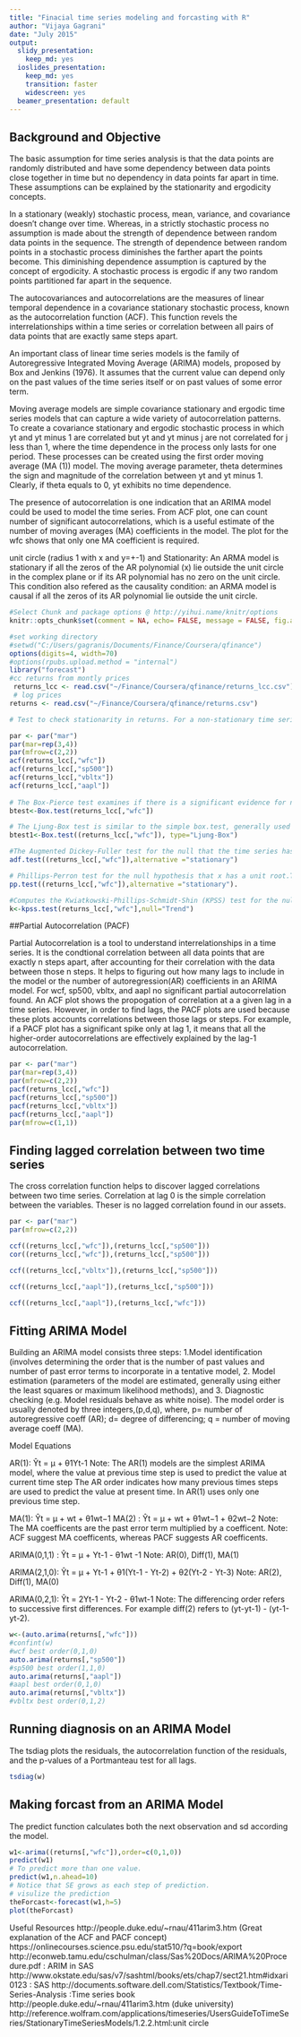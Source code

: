 ```yaml
---
title: "Finacial time series modeling and forcasting with R"
author: "Vijaya Gagrani"
date: "July 2015"
output:
  slidy_presentation:
    keep_md: yes
  ioslides_presentation:
    keep_md: yes
    transition: faster
    widescreen: yes
  beamer_presentation: default
---
```


## Background and Objective

The basic assumption for time series analysis is that the data points are randomly distributed and have some dependency between data points close together in time but no dependency in data points far apart in time. These assumptions can be explained by the stationarity and ergodicity concepts. 

In a stationary (weakly) stochastic process, mean, variance, and covariance doesn’t change over time. Whereas, in a strictly stochastic process no assumption is made about the strength of dependence between random data points in the sequence. The strength of dependence between random points in a stochastic process diminishes the farther apart the points become. This diminishing dependence assumption is captured by the concept of ergodicity. A stochastic process is ergodic if any two random points partitioned far apart in the sequence.

The autocovariances and autocorrelations are the measures of linear temporal dependence in a covariance stationary stochastic process, known as the autocorrelation function (ACF). This function revels the interrelationships within a time series or correlation between all pairs of data points that are exactly same steps apart.

An important class of linear time series models is the family of Autoregressive Integrated Moving Average (ARIMA) models, proposed by Box and Jenkins (1976). It assumes that the current value can depend only on the past values of the time series itself or on past values of some error term.

Moving average models are simple covariance stationary and ergodic time series models that can capture a wide variety of autocorrelation patterns. To create a covariance stationary and ergodic stochastic process in which yt and yt minus 1 are correlated but yt and yt minus j are not correlated for j less than 1, where the time dependence in the process only lasts for one period. These processes can be created using the first order moving average (MA (1)) model. The moving average parameter, theta determines the sign and magnitude of the correlation between yt and yt minus 1. Clearly, if theta equals to 0, yt exhibits no time dependence.

The presence of autocorrelation is one indication that an ARIMA model could be used to model the time series. From ACF plot, one can count number of significant autocorrelations, which is a useful estimate of the number of moving averages (MA) coefficients in the model. The plot for the wfc shows that only one MA coefficient is required.

unit circle (radius 1 with x and y=+-1) and Stationarity: An ARMA model is stationary if all the zeros of the AR polynomial (x) lie outside the unit circle in the complex plane or if its AR polynomial has no zero on the unit circle. This condition also refered as the causality condition: an ARMA model is causal if all the zeros of its AR polynomial lie outside the unit circle. 


```r
#Select Chunk and package options @ http://yihui.name/knitr/options
knitr::opts_chunk$set(comment = NA, echo= FALSE, message = FALSE, fig.align='center', warning = FALSE,cache=FALSE)

```

```r
#set working directory
#setwd("C:/Users/gagranis/Documents/Finance/Coursera/qfinance")
options(digits=4, width=70)
#options(rpubs.upload.method = "internal")
library("forecast")
#cc returns from montly prices
 returns_lcc <- read.csv("~/Finance/Coursera/qfinance/returns_lcc.csv")
 # log prices
returns <- read.csv("~/Finance/Coursera/qfinance/returns.csv")
```

```r
# Test to check stationarity in returns. For a non-stationary time series, ACF function trails off slowly to zero. Therefore, in our case the acf plots are showing stationary time serieses.

par <- par("mar")
par(mar=rep(3,4))
par(mfrow=c(2,2))
acf(returns_lcc[,"wfc"])
acf(returns_lcc[,"sp500"])
acf(returns_lcc[,"vbltx"])
acf(returns_lcc[,"aapl"])
 
# The Box-Pierce test examines if there is a significant evidence for non-zero correlations in lage 1 to n. Small p-values (i.e., less than 0.05) suggest that the series is non-stationary(rejecting the null hypothesis). However, in wfc time series the p value is equal to 0.95, so the null hypothesis is not rejected, mean the series is stationary.
btest<-Box.test(returns_lcc[,"wfc"])

# The Ljung-Box test is similar to the simple box.test, generally used for smaller samples.
btest1<-Box.test((returns_lcc[,"wfc"]), type="Ljung-Box")

#The Augmented Dickey-Fuller test for the null that the time series has a unit root. The null hypothesis is rejected at 0.05 significance level, that the wfc time sereis is stationary with p value 0.01.
adf.test((returns_lcc[,"wfc"]),alternative ="stationary")

# Phillips-Perron test for the null hypothesis that x has a unit root.The null hypothesis is rejected at 0.05 significance level, that the wfc time sereis is stationary with p value 0.01.
pp.test((returns_lcc[,"wfc"]),alternative ="stationary"). 

#Computes the Kwiatkowski-Phillips-Schmidt-Shin (KPSS) test for the null hypothesis that x is level or trend stationary.The p-value is 0.1, so the null hypothesis is not rejected at the usual 0.05 level). The time series is stationary.
k<-kpss.test(returns_lcc[,"wfc"],null="Trend")

```

##Partial Autocorrelation (PACF)

Partial Autocorrelation is a tool to understand interrelationships in a time series. It is the condtional correlation between all data points that are exactly n steps apart, after accounting for their correlation with the data between those n steps. It helps to figuring out how many lags to include in the model or the number of autoregression(AR) coefficients in an ARIMA model. For wcf, sp500, vbltx, and aapl no significant partial autocorrelation found. An ACF plot shows the propogation of correlation at a a given lag in a time series. However, in order to find lags, the PACF plots are used because these plots accounts correlations between those lags or steps. For example, if a PACF plot has a significant spike only at lag 1, it means that all the higher-order autocorrelations are effectively explained by the lag-1 autocorrelation.


```r

par <- par("mar")
par(mar=rep(3,4))
par(mfrow=c(2,2))
pacf(returns_lcc[,"wfc"])
pacf(returns_lcc[,"sp500"])
pacf(returns_lcc[,"vbltx"])
pacf(returns_lcc[,"aapl"])
par(mfrow=c(1,1))

```

## Finding lagged correlation between two time series

The cross correlation function helps to discover lagged correlations between two time series. Correlation at lag 0 is the simple correlation between the variables. Theser is no lagged correlation found in our assets.

```r
par <- par("mar")
par(mfrow=c(2,2))

ccf((returns_lcc[,"wfc"]),(returns_lcc[,"sp500"]))
cor((returns_lcc[,"wfc"]),(returns_lcc[,"sp500"]))

ccf((returns_lcc[,"vbltx"]),(returns_lcc[,"sp500"]))

ccf((returns_lcc[,"aapl"]),(returns_lcc[,"sp500"]))

ccf((returns_lcc[,"aapl"]),(returns_lcc[,"wfc"]))

```

## Fitting ARIMA Model

Building an ARIMA model consists three steps: 1.Model identification (involves determining the order that is the number of past values and number of past error terms to incorporate in a tentative model, 2. Model estimation (parameters of the model are estimated, generally using either the least squares or maximum likelihood methods), and 3. Diagnostic checking (e.g. Model residuals behave as white noise). The model order is usually denoted by three integers,(p,d,q), where, p= number of autoregressive coeff (AR); d= degree of differencing; q = number of moving average coeff (MA). 

Model Equations

AR(1): Ŷt = μ + θ1Yt-1 
Note: The AR(1) models are the simplest ARIMA model, where the value at previous time step is used to predict the value at current time step The AR order indicates how many previous times steps are used to predict the value at present time. In AR(1) uses only one previous time step.

MA(1):  Ŷt = μ + wt + θ1wt−1 
MA(2) : Ŷt = μ + wt + θ1wt−1 + θ2wt−2
Note: The MA coefficents are the past error term multiplied by a coefficent.
Note: ACF suggest MA coefficents, whereas PACF suggests AR coefficents.

ARIMA(0,1,1) : Ŷt = μ + Yt-1 - θ1wt -1
Note: AR(0), Diff(1), MA(1)

ARIMA(2,1,0): Ŷt = μ + Yt-1 + θ1(Yt-1 - Yt-2) + θ2(Yt-2 - Yt-3)
Note: AR(2), Diff(1), MA(0)

ARIMA(0,2,1): Ŷt = 2Yt-1 - Yt-2 - θ1wt-1
Note: The differencing order refers to successive first differences. For example diff(2) refers to (yt-yt-1) - (yt-1-yt-2).


```r
w<-(auto.arima(returns[,"wfc"]))
#confint(w)
#wcf best order(0,1,0)
auto.arima(returns[,"sp500"])
#sp500 best order(1,1,0)
auto.arima(returns[,"aapl"])
#aapl best order(0,1,0)
auto.arima(returns[,"vbltx"])
#vbltx best order(0,1,2)

```

## Running diagnosis on an ARIMA Model

The tsdiag plots the residuals, the autocorrelation function of the residuals, and the p-values of a Portmanteau test for all lags.

```r

tsdiag(w)

```

## Making forcast from an ARIMA Model

The predict function calculates both the next observation and sd according the model.

```r

w1<-arima((returns[,"wfc"]),order=c(0,1,0))
predict(w1)
# To predict more than one value.
predict(w1,n.ahead=10)
# Notice that SE grows as each step of prediction.
# visulize the prediction
theForcast<-forecast(w1,h=5)
plot(theForcast)

```

Useful Resources
http://people.duke.edu/~rnau/411arim3.htm (Great explanation of the ACF and PACF concept)
https://onlinecourses.science.psu.edu/stat510/?q=book/export 
http://econweb.tamu.edu/cschulman/class/Sas%20Docs/ARIMA%20Procedure.pdf : ARIM in SAS
http://www.okstate.edu/sas/v7/sashtml/books/ets/chap7/sect21.htm#idxari0123 : SAS
http://documents.software.dell.com/Statistics/Textbook/Time-Series-Analysis :Time series book
http://people.duke.edu/~rnau/411arim3.htm (duke university)
http://reference.wolfram.com/applications/timeseries/UsersGuideToTimeSeries/StationaryTimeSeriesModels/1.2.2.html:unit circle
